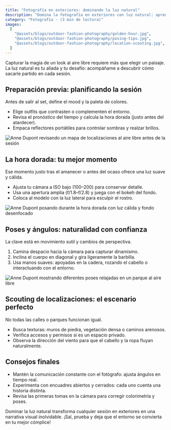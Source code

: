 ```yaml
---
title: "Fotografía en exteriores: dominando la luz natural"
description: "Domina la fotografía en exteriores con luz natural: aprende a planificar tus sesiones, aprovechar la hora dorada, posar con confianza y encontrar las mejores locaciones para lograr resultados impactantes."
category: "Fotografía · (3 min de lectura)"
images:
  [
    "@assets/blogs/outdoor-fashion-photography/golden-hour.jpg",
    "@assets/blogs/outdoor-fashion-photography/posing-tips.jpg",
    "@assets/blogs/outdoor-fashion-photography/location-scouting.jpg",
  ]
---
```



Capturar la magia de un look al aire libre requiere más que elegir un paisaje. La luz natural es tu aliada y tu desafío: acompáñame a descubrir cómo sacarle partido en cada sesión.


## Preparación previa: planificando la sesión

Antes de salir al set, define el mood y la paleta de colores.

- Elige outfits que contrasten o complementen el entorno.
- Revisa el pronóstico del tiempo y calcula la hora dorada (justo antes del atardecer).
- Empaca reflectores portátiles para controlar sombras y realzar brillos.

<Image
  src={goldenHourImg}
  alt="Anne Dupont revisando un mapa de localizaciones al aire libre antes de la sesión"
  class="lg:hidden"
/>


## La hora dorada: tu mejor momento

Ese momento justo tras el amanecer o antes del ocaso ofrece una luz suave y cálida.

- Ajusta tu cámara a ISO bajo (100–200) para conservar detalle.
- Usa una apertura amplia (f/1.8–f/2.8) y juega con el bokeh del fondo.
- Coloca al modelo con la luz lateral para esculpir el rostro.

<Image
  src={posingTipsImg}
  alt="Anne Dupont posando durante la hora dorada con luz cálida y fondo desenfocado"
  class="lg:hidden"
/>


## Poses y ángulos: naturalidad con confianza

La clave está en movimiento sutil y cambios de perspectiva.

1. Camina despacio hacia la cámara para capturar dinamismo.
2. Inclina el cuerpo en diagonal y gira ligeramente la barbilla.
3. Usa manos suaves: apoyadas en la cadera, rozando el cabello o interactuando con el entorno.

<Image
  src={scoutingImg}
  alt="Anne Dupont mostrando diferentes poses relajadas en un parque al aire libre"
  class="lg:hidden"
/>


## Scouting de localizaciones: el escenario perfecto

No todas las calles o parques funcionan igual.

- Busca texturas: muros de piedra, vegetación densa o caminos arenosos.
- Verifica accesos y permisos si es un espacio privado.
- Observa la dirección del viento para que el cabello y la ropa fluyan naturalmente.


## Consejos finales

- Mantén la comunicación constante con el fotógrafo: ajusta ángulos en tiempo real.
- Experimenta con encuadres abiertos y cerrados: cada uno cuenta una historia distinta.
- Revisa las primeras tomas en la cámara para corregir colorimetría y poses.

Dominar la luz natural transforma cualquier sesión en exteriores en una narrativa visual inolvidable. ¡Sal, prueba y deja que el entorno se convierta en tu mejor cómplice!
